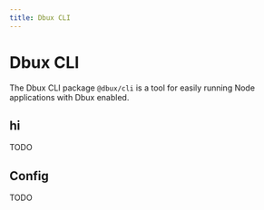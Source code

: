 ```yaml
---
title: Dbux CLI
---
```


# Dbux CLI


<TOC toc={toc} />

The Dbux CLI package `@dbux/cli` is a tool for easily running Node applications with Dbux enabled.

## hi

TODO

## Config

TODO


<!-- 


The cli injects `@dbux/runtime` upon `import` of any `js` file. As it executs, the runtime records all kinds of execution data, and automatically connects and sends the data to a server at a hardcoded port. Currently, the receiving server is hosted by the `dbux-code` VSCode extension. Without that extension, `@dbux/cli` (as of now) probably won't be of much use to you.

# Installation

* `npm i -D @dbux/cli` or:
* `yarn add --dev @dbux/cli`


# Usage
The CLI currently supports two commands: [`run`](#run) and [`instrument`](#instrument) ([code here](src/commands)).

They share [these command options](src/util/commandCommons.js).

## Run

* Usage: `npx dbux run app.js`
* Alias: `npx dbux r ...`

Run some JavaScript application with Dbux enabled.

* `npx dbux r someFile.js`

You can enable babel to add all kinds of `esnext` syntax proposals enabled with the `--esnext` flag.

Examples:

* Run a `mocha` test `myTest.js`: `node --stack-trace-limit=100 --enable-source-maps "node_modules/@dbux/cli/bin/dbux.js" run --verbose=1 --esnext node_modules/mocha/bin/_mocha -- --no-exit -- myTest.js`
   * Custom `node` options (`--stack-trace-limit=100 --enable-source-maps`)
   * Custom `dbux` options (`--verbose=1 --esnext`)
   * Custom `mocha` options (`--no-exit`; between the two `--`'s)

## Instrument (i)

* Usage: `npx dbux instrument app.js`
* Alias: `npx dbux i ...`

This is more for internal development purposes. It allows you to look at the effective code after instrumentation.

Examples:

* Show instrumented code result in VSCode: `npx dbux i someFile.js | code -`



# Files

In addition to the `src` and `dist` folders, it contains a `lib` folder which contains some scripts that are used in several command line utilitiies throughout the project structure (mostly in `webpack.config`s and `publish.js`) and do not require babel'ing.


# Caveats

* [You probably want to be aware of performance considerations](https://github.com/Domiii/dbux/tree/master/#performance).
* When using `@dbux/cli` with `--esnext`, it sometimes cannot find Babel plugins.
   * To make things easier to use, we employ `module-alias` to alias all relevant dependencies (see [`linkOwnDependencies.js`](src/linkOwnDependencies.js))
   * Internally, `module-alias` [overwrites ` Module._resolveFilename`](https://github.com/ilearnio/ module-alias/blob/dev/index.js#L29)
   * However, Babel's own plugin resolution ignores that (because it uses [browserify/resolve](https://github.com/browserify/resolve/blob/master/lib/sync.js#L95) which does not care about aliases)
   * Meaning that when using `--esnext`, babel plugins cannot be found and, must either be installed or linked to a local `node_modules` folder in `cwd` or any of its parent directories.
   * TODO: explain this better. -->
